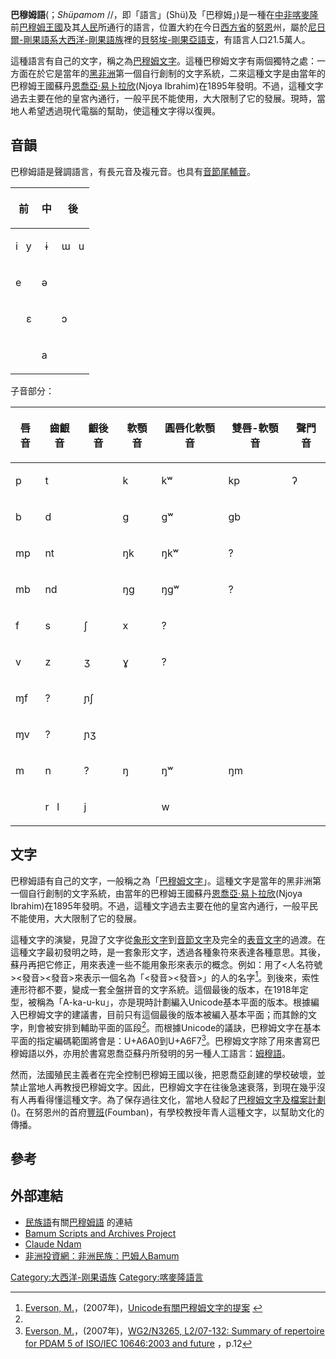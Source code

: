 {{Infobox language 
|name=巴穆姆語
|altname = ''Shüpamom''
|region= {{flag|Cameroon}}、{{flag|Nigeria}}
|ethnicity=[[巴穆姆人|巴穆姆人]]
|speakers=420,000 
|date=2005
|ref=e18
|familycolor=Niger-Congo
|fam2=[[大西洋-剛果語族|大西洋-剛果語族]]
|fam3=[[Volta-Congo|Volta-Congo]]
|fam4=[[貝努埃-剛果亞語支|貝努埃-剛果亞語支]]
|fam5=[[類班圖語支|類班圖語支]]
|fam6=[[南類班圖語支|南類班圖語支]]
|fam7=[[草原班圖語支|草原班圖語支]]
|fam8=[[東草原班圖語支|東草原班圖語支]]
|fam9=Mbam-Nkam
|fam10=Nun
|script=Latin script, [[Bamum_script|Bamum syllabary]] (being revived)
|map=Shumom-text.jpg
|mapcaption=一份成書於1910年，用[[巴穆姆文字|巴穆姆文字]]書寫的巴穆姆語手稿。
|iso3=bax
|glotto=bamu1253
|glottorefname=Bamum
}}

'''巴穆姆語'''({{lang|en|Bamum language}}；''Shüpamom'' /{{IPA|ʃy.paˑ.mɔm}}/，即「語言」(Shü)及「巴穆姆」)是一種在[[中部非洲|中非]][[喀麥隆|喀麥隆]]前[[巴穆姆王國|巴穆姆王國]]及其[[巴穆姆人|人民]]所通行的語言，位置大約在今日[[西方省_(喀麥隆)|西方省]]的[[努恩|努恩]]州，屬於[[尼日爾-剛果語系|尼日爾-剛果語系]][[大西洋-剛果語族|大西洋-剛果語族]]裡的[[貝努埃-剛果亞語支|貝努埃-剛果亞語支]]，有語言人口21.5萬人。

這種語言有自己的文字，稱之為[[巴穆姆文字|巴穆姆文字]]。這種巴穆姆文字有兩個獨特之處：一方面在於它是當年的[[黑非洲|黑非洲]]第一個自行創制的文字系統，二來這種文字是由當年的巴穆姆王國蘇丹[[恩喬亞·易卜拉欣|恩喬亞·易卜拉欣]](Njoya Ibrahim)在1895年發明。不過，這種文字過去主要在他的皇宮內通行，一般平民不能使用，大大限制了它的發展。現時，當地人希望透過現代電腦的幫助，使這種文字得以復興。

==音韻==
巴穆姆語是聲調語言，有長元音及複元音。也具有[[音節|音節尾輔音]]。

{| class="wikitable IPA"
!前!!中!!後
|-
| align=left|i   y ||align=center|ɨ || align=right|ɯ   u
|-align=center
| e || ə||
|-
|align=right| ɛ || || align=left|ɔ
|-align=center
| || a ||
|}

子音部分：

{| class="wikitable IPA"
|-
!唇音!!齒齦音!!齦後音!!軟顎音!!圓唇化軟顎音!!雙唇-軟顎音!!聲門音
|-align=center
|p||t|| ||k||kʷ||kp||ʔ
|-align=center
|b||d|| ||ɡ||ɡʷ||ɡb||
|-align=center
|mp||nt|| ||ŋk||ŋkʷ||?||
|-align=center
|mb||nd|| ||ŋɡ||ŋɡʷ||?||
|-align=center
|f||s||ʃ||x||?|| ||
|-align=center
|v||z||ʒ||ɣ||?|| ||
|-align=center
|ɱf||?||ɲʃ|| || || ||
|-align=center
|ɱv||?||ɲʒ|| || || ||
|-align=center
|m||n||?||ŋ||ŋʷ||ŋm||
|-align=center
| ||r   l||j|| ||w|| ||
|}

== 文字 ==
{{main|巴穆姆文字}}

巴穆姆語有自己的文字，一般稱之為「[[巴穆姆文字|巴穆姆文字]]」。這種文字是當年的黑非洲第一個自行創制的文字系統，由當年的巴穆姆王國蘇丹[[恩喬亞·易卜拉欣|恩喬亞·易卜拉欣]](Njoya Ibrahim)在1895年發明。不過，這種文字過去主要在他的皇宮內通行，一般平民不能使用，大大限制了它的發展。

這種文字的演變，見證了文字從[[象形文字|象形文字]]到[[音節文字|音節文字]]及完全的[[表音文字|表音文字]]的過渡。在這種文字最初發明之時，是一套象形文字，透過各種象符來表達各種意思。其後，蘇丹再把它修正，用來表達一些不能用象形來表示的概念。例如：用了<人名符號><發音><發音>來表示一個名為「<發音><發音>」的人的名字<ref name=proposal>[[葉密豪|Everson, M.]]，(2007年)，[http://std.dkuug.dk/jtc1/sc2/wg2/docs/n3209.pdf Unicode有關巴穆姆文字的提案] {{Wayback|url=http://std.dkuug.dk/jtc1/sc2/wg2/docs/n3209.pdf |date=20070612230953 }}</ref>。到後來，索性連形符都不要，變成一套全盤拼音的文字系統。這個最後的版本，在1918年定型，被稱為「A-ka-u-ku」，亦是現時計劃編入Unicode基本平面的版本。根據編入巴穆姆文字的建議書，目前只有這個最後的版本被編入基本平面；而其餘的文字，則會被安排到輔助平面的區段<ref name=proposal />。而根據Unicode的議訣，巴穆姆文字在基本平面的指定編碼範圍將會是：U+A6A0到U+A6F7<ref>[[葉密豪|Everson, M.]]，(2007年)，[http://std.dkuug.dk/jtc1/sc2/wg2/docs/n3265.pdf WG2/N3265, L2/07-132: Summary of repertoire for PDAM 5 of ISO/IEC 10646:2003 and future] {{Wayback|url=http://std.dkuug.dk/jtc1/sc2/wg2/docs/n3265.pdf |date=20070612235959 }}，p.12</ref>。巴穆姆文字除了用來書寫巴穆姆語以外，亦用於書寫恩喬亞蘇丹所發明的另一種人工語言：[[姆穆語|姆穆語]]。

然而，法國殖民主義者在完全控制巴穆姆王國以後，把恩喬亞創建的學校破壞，並禁止當地人再教授巴穆姆文字。因此，巴穆姆文字在往後急速衰落，到現在幾乎沒有人再看得懂這種文字。為了保存過往文化，當地人發起了[[巴穆姆文字及檔案計劃|巴穆姆文字及檔案計劃]]({{lang|en|the Bamum Scripts and Archives Project}})。在努恩州的首府[[豐班|豐班]](Foumban)，有學校教授年青人這種文字，以幫助文化的傳播。

== 參考 ==
<references />

== 外部連結 ==
*[[民族語|民族語]]有關[http://www.ethnologue.org/show_language.asp?code=bax 巴穆姆語] {{Wayback|url=http://www.ethnologue.org/show_language.asp?code=bax |date=20071001004732 }}的連結
*[https://web.archive.org/web/20191130170855/http://bamumscript.org/ Bamum Scripts and Archives Project]
*[http://allafrica.com/stories/200509140606.html Claude Ndam] {{Wayback|url=http://allafrica.com/stories/200509140606.html |date=20120204150716 }}
*[http://www.invest.net.cn/News/ShowInfo.aspx?ID=1475 非洲投資網：非洲民族：巴姆人Bamum] {{Wayback|url=http://www.invest.net.cn/News/ShowInfo.aspx?ID=1475 |date=20071009112216 }}

{{Authority control}}
[[Category:大西洋-刚果语族|Category:大西洋-刚果语族]]
[[Category:喀麥隆語言|Category:喀麥隆語言]]